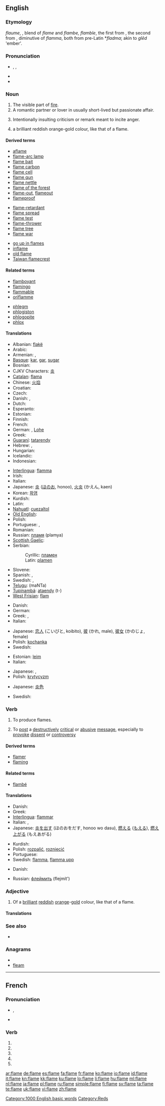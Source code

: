 {{also|flamé}}
==English==

===Etymology===
{{etyl|enm}} ''flaume'', {{term|flaumbe||lang=enm}}, blend of {{etyl|xno}} ''flame'' and ''flambe, flamble'', the first from {{etyl|la}} {{term|flamma|lang=la}}, the second from {{etyl|la}} {{term|flammula||lang=la}}, diminutive of ''flamma'', both from pre-Latin *''fladma''; akin to {{etyl|ang|-}} ''glēd'' 'ember'.

===Pronunciation===
* {{enPR|flām}}, {{IPA|/fleɪm/}}, {{SAMPA|/fleIm/}}
* {{audio|en-us-flame.ogg|Audio (US)}}
* {{rhymes|eɪm}}

===Noun===
{{en-noun}}

# The visible part of [[fire]].
# A romantic partner or lover in usually short-lived but passionate affair.
# {{internet}} Intentionally insulting criticism or remark meant to incite anger.
#  a brilliant reddish orange-gold colour, like that of a flame.
#: {{color panel|E82D14}}

====Derived terms====
{{rel-top|Terms derived from the noun ''flame''}}
* [[aflame]]
* [[flame-arc lamp]]
* [[flame bait]]
* [[flame carbon]]
* [[flame cell]]
* [[flame gun]]
* [[flame nettle]]
* [[flame of the forest]]
* [[flame-out]], [[flameout]]
* [[flameproof]]
{{rel-mid}}
* [[flame-retardant]]
* [[flame spread]]
* [[flame test]]
* [[flame-thrower]]
* [[flame tree]]
* [[flame war]]
<!--from the adjective "flaming": * [[flaming sword]]-->
* [[go up in flames]]
* [[inflame]]
* [[old flame]]
* [[Taiwan flamecrest]]
{{rel-bottom}}

====Related terms====
{{rel-top|Terms related to the noun ''flame''}}
* [[flamboyant]]<!--from French "flamboyant", meaning "flaming"-->
* [[flamingo]]
* [[flammable]]<!--from Latin-->
* [[oriflamme]]<!--from Old French-->
{{rel-mid}}
* [[phlegm]]
* [[phlogiston]]
* [[phlogopite]]
* [[phlox]]
{{rel-bottom}}
<!--not etymologically related

====Related terms====
{{top3}}
* [[blaze]]
* [[chamiso]]
* [[coleus]]
* [[combustion]]
* [[fire]]
{{mid3}}
* [[flare]]
* [[incendiary]]
{{mid3}}
{{bottom}}
-->

====Translations====
{{trans-top|visible part of fire}}
* Albanian: [[flakë]] {{f}}
* Arabic: {{t|ar|لهب|m|tr=lahb}}
* Armenian: {{t+|hy|բոց|tr=boc'}}, {{t-|hy|հուր|tr=hur}}
* [[Basque]]: [[kar]], [[gar]], [[su]][[gar]]
* Bosnian: {{t-|bs|plamen|m}}
* CJKV Characters: [[炎]]
* [[Catalan]]: [[flama]] {{f}}
* Chinese: [[火焰]]
* Croatian: {{t-|hr|plamen|m}}
* Czech: {{t-|cs|plamen|m}}
* Danish: {{t-|da|flamme|c}}, {{t-|da|lue|c}}
* Dutch: {{t+|nl|vlam|f}}
* Esperanto: {{t-|eo|flamo|xs=Esperanto}}
* Estonian: {{t-|et|leek}}
* Finnish: {{t+|fi|liekki}}
* French: {{t+|fr|flamme|f}}
* German: {{t+|de|Flamme|f}}, [[Lohe]]
* Greek: {{t+|el|φλόγα|f}}
* [[Guaraní]]: [[tata]][[rendy]]
* Hebrew: {{t+|he|להבה|f}}, {{t+|he|אש|f|alt=אֵשׁ}}
* Hungarian: {{t+|hu|láng}}
* Icelandic: {{t+|is|logi|m}}
* Indonesian: {{t-|id|nyala|xs=Indonesian}}
{{trans-mid}}
* [[Interlingua]]: [[flamma]]
* Irish: {{t|ga|lasair|f}}
* Italian: {{t+|it|fiamma|f}}
* Japanese: [[炎]] ([[ほのお]], honoo), [[火炎]] (かえん, kaen)
* Korean: [[화염]]
* Kurdish: {{ku-Arab|[[بڵێسه‌]]}}
* Latin: {{t-|la|flamma|f}}
* [[Nahuatl]]: [[cuezaltol]]
* [[Old English]]: {{t-|ang|lig|alt=līġ|xs=Old English}}
* Polish: {{t-|pl|płomień|m}}
* Portuguese: {{t+|pt|chama|f}}, {{t+|pt|flama|f}}
* Romanian: {{t-|ro|flacără|f}}
* Russian: [[пламя]] {{n}} (plamya)
* [[Scottish Gaelic]]: {{t-|gd|lasair|f|xs=Scottish Gaelic}}
* Serbian:
*: Cyrillic: [[пламен#Serbian|пламен]] {{m}}
*: Latin: [[plamen#Serbian|plamen]] {{m}}
* Slovene: {{t+|sl|plamen|m}}
* Spanish: {{t-|es|flama|f}}, {{t+|es|llama}}
* Swedish: {{t+|sv|flamma|c}},  {{t+|sv|låga|c}}
* [[Telugu]]: {{t|te|మంట}} (maNTa)
* [[Tupinambá]]: [[ataendy]] (t-)
* [[West Frisian]]: [[flam]]
{{trans-bottom}}

{{trans-top|romantic partner}}
* Danish: {{t-|da|flamme|c}}
* German: {{t+|de|Flamme|f}}
* Greek: {{t+|el|έρωτας|m|tr=érotas}},  {{t+|el|αίσθημα|n|tr=ésθima}}
* Italian: {{t+|it|fiamma|f}}
{{trans-mid}}
* Japanese: [[恋人]] (こいびと, koibito), [[彼]] (かれ, male), [[彼女]] (かのじょ, female)
* Polish: [[kochanka]] {{f}}
* Swedish: {{t+|sv|flamma|c}}
{{trans-bottom}}

{{trans-top|criticism}}
* Estonian: [[leim]]
* Italian: {{t+|it|flame|m}}
{{trans-mid}}
* Japanese: {{t+|ja|叩く}}, {{t+|ja|フレーム}}
* Polish: [[krytycyzm]] {{m}}
{{trans-bottom}}

{{trans-top|colour}}
* Japanese: [[炎色]]
{{trans-mid}}
* Swedish: {{t+|sv|brandgul}}
{{trans-bottom}}

===Verb===
{{en-verb|flam|ing}}

# To produce flames.
# {{internet}} To [[post]] a [[destructively]] [[critical]] or [[abusive]] [[message]], especially to [[provoke]] [[dissent]] or [[controversy]]

====Derived terms====
* [[flamer]]
* [[flaming]]

====Related terms====
* [[flambé]]<!--from French-->

====Translations====
{{trans-top|make fire}}
* Danish: {{t-|da|flamme}}
* Greek: {{t|el|φλέγομαι|tr=flégome}}
* [[Interlingua]]: [[flammar]]
* Italian: {{t-|it|fiammeggiare}}, {{t-|it|infiammare}}
* Japanese: [[炎]]を[[出す]] (ほのおをだす, honoo wo dasu), [[燃える]] ([[もえる]]), [[燃え上がる]] (もえあがる)
{{trans-mid}}
* Kurdish: {{ku-Arab|[[ئاگرگرتن]]}}
* Polish: [[rozpalić]], [[rozniecić]]
* Portuguese: {{t+|pt|inflamar}}
* Swedish: [[flamma]], [[flamma upp]]
{{trans-bottom}}

{{trans-top|post a critical or abusive message on the Internet}}
* Danish: {{t-|da|blusse}}
{{trans-mid}}
* Russian: [[флеймить]] (flejmít')
{{trans-bottom}}

===Adjective===
{{en-adj|-}}

# Of a [[brilliant]] [[reddish]] [[orange]]-[[gold]] colour, like that of a flame.

====Translations====
{{trans-top|colour}}
{{trans-mid}}
{{trans-bottom}}

===See also===
* {{list|en|reds}}

===Anagrams===
* {{alphagram|aeflm}}
* [[fleam#English|fleam]]

[[Category:1000 English basic words]]
[[Category:Reds]]
----

==French==

===Pronunciation===
* {{IPA|lang=fr|/flam/}}, {{X-SAMPA|/flam/|lang=fr}}
* {{homophones|flament|flames}}

===Verb===
{{fr-verb form}}

# {{conjugation of|flamer||1|s|pres|ind|lang=fr}}
# {{conjugation of|flamer||3|s|pres|ind|lang=fr}}
# {{conjugation of|flamer||1|s|pres|sub|lang=fr}}
# {{conjugation of|flamer||1|s|pres|sub|lang=fr}}
# {{conjugation of|flamer||2|s|imp|lang=fr}}

[[ar:flame]]
[[de:flame]]
[[es:flame]]
[[fa:flame]]
[[fr:flame]]
[[ko:flame]]
[[io:flame]]
[[id:flame]]
[[it:flame]]
[[kn:flame]]
[[kk:flame]]
[[ku:flame]]
[[lo:flame]]
[[li:flame]]
[[hu:flame]]
[[ml:flame]]
[[nl:flame]]
[[ja:flame]]
[[pl:flame]]
[[ru:flame]]
[[simple:flame]]
[[fi:flame]]
[[sv:flame]]
[[ta:flame]]
[[te:flame]]
[[uk:flame]]
[[vi:flame]]
[[zh:flame]]